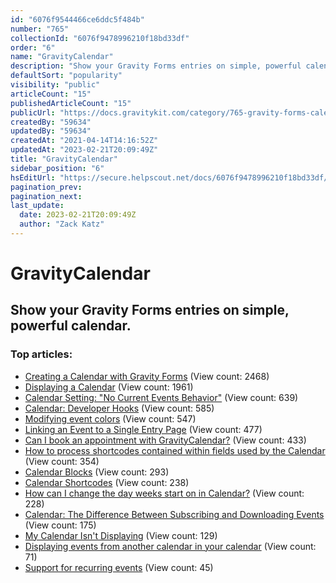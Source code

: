 ```yaml
---
id: "6076f9544466ce6ddc5f484b"
number: "765"
collectionId: "6076f9478996210f18bd33df"
order: "6"
name: "GravityCalendar"
description: "Show your Gravity Forms entries on simple, powerful calendar."
defaultSort: "popularity"
visibility: "public"
articleCount: "15"
publishedArticleCount: "15"
publicUrl: "https://docs.gravitykit.com/category/765-gravity-forms-calendar"
createdBy: "59634"
updatedBy: "59634"
createdAt: "2021-04-14T14:16:52Z"
updatedAt: "2023-02-21T20:09:49Z"
title: "GravityCalendar"
sidebar_position: "6"
hsEditUrl: "https://secure.helpscout.net/docs/6076f9478996210f18bd33df/article/6076f9544466ce6ddc5f484b"
pagination_prev: 
pagination_next: 
last_update:
  date: 2023-02-21T20:09:49Z
  author: "Zack Katz"
---
```


# GravityCalendar

## Show your Gravity Forms entries on simple, powerful calendar.

### Top articles: 

- [Creating a Calendar with Gravity Forms](650-creating-a-calendar) (View count: 2468)
- [Displaying a Calendar](651-displaying-a-calendar) (View count: 1961)
- [Calendar Setting: "No Current Events Behavior"](669-no-current-events) (View count: 639)
- [Calendar: Developer Hooks](812-calendar-developer-hooks) (View count: 585)
- [Modifying event colors](681-modifying-a-single-event) (View count: 547)
- [Linking an Event to a Single Entry Page](770-linking-an-event-to-a-single-entry-page) (View count: 477)
- [Can I book an appointment with GravityCalendar?](779-can-i-book-an-appointment-with-the-gravity-forms-calendar-extension) (View count: 433)
- [How to process shortcodes contained within fields used by the Calendar](738-how-to-process-shortcodes-contained-within-fields-used-by-the-calendar) (View count: 354)
- [Calendar Blocks](830-calendar-blocks) (View count: 293)
- [Calendar Shortcodes](831-calendar-shortcodes) (View count: 238)
- [How can I change the day weeks start on in Calendar?](814-calendar-week-start) (View count: 228)
- [Calendar: The Difference Between Subscribing and Downloading Events](829-subscribing-vs-downloading) (View count: 175)
- [My Calendar Isn't Displaying](823-my-calendar-isnt-displaying) (View count: 129)
- [Displaying events from another calendar in your calendar](899-displaying-events-from-another-calendar) (View count: 71)
- [Support for recurring events](885-support-for-recurring-events) (View count: 45)


